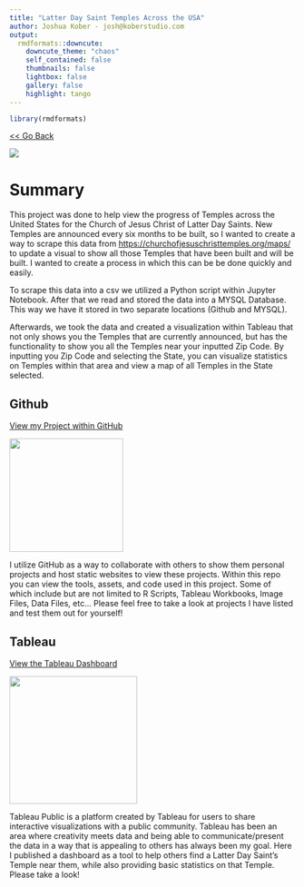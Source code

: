 ```yaml
---
title: "Latter Day Saint Temples Across the USA"
author: Joshua Kober - josh@koberstudio.com
output:
  rmdformats::downcute:
    downcute_theme: "chaos"
    self_contained: false
    thumbnails: false
    lightbox: false
    gallery: false
    highlight: tango
---
```


```r
library(rmdformats)
```

[\<\< Go Back](www.koberstudio.com)

![](temples.PNG)

# Summary

This project was done to help view the progress of Temples across the United States for the Church of Jesus Christ of Latter Day Saints. New Temples are announced every six months to be built, so I wanted to create a way to scrape this data from <https://churchofjesuschristtemples.org/maps/> to update a visual to show all those Temples that have been built and will be built. I wanted to create a process in which this can be be done quickly and easily.

To scrape this data into a csv we utilized a Python script within Jupyter Notebook. After that we read and stored the data into a MYSQL Database. This way we have it stored in two separate locations (Github and MYSQL).

Afterwards, we took the data and created a visualization within Tableau that not only shows you the Temples that are currently announced, but has the functionality to show you all the Temples near your inputted Zip Code. By inputting you Zip Code and selecting the State, you can visualize statistics on Temples within that area and view a map of all Temples in the State selected.

## Github

[View my Project within GitHub](https://github.com/jckober5/temples)

[![](github.png){width="200"}](https://github.com/jckober5/temples)

I utilize GitHub as a way to collaborate with others to show them personal projects and host static websites to view these projects. Within this repo you can view the tools, assets, and code used in this project. Some of which include but are not limited to R Scripts, Tableau Workbooks, Image Files, Data Files, etc... Please feel free to take a look at projects I have listed and test them out for yourself!

## Tableau

[View the Tableau Dashboard](https://public.tableau.com/app/profile/joshua.kober6896/viz/LatterDaySaintTemplesAcrosstheUSA/TemplesAcrosstheUSA)

[![](tableau.png){width="225"}](https://public.tableau.com/app/profile/joshua.kober6896/viz/LatterDaySaintTemplesAcrosstheUSA/TemplesAcrosstheUSA)

Tableau Public is a platform created by Tableau for users to share interactive visualizations with a public community. Tableau has been an area where creativity meets data and being able to communicate/present the data in a way that is appealing to others has always been my goal. Here I published a dashboard as a tool to help others find a Latter Day Saint's Temple near them, while also providing basic statistics on that Temple. Please take a look!
